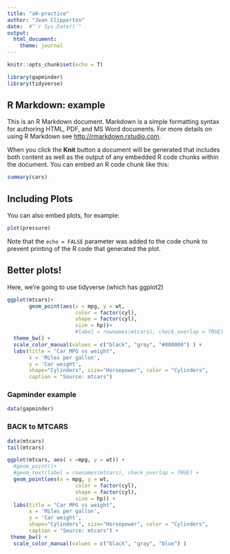 ```yaml
---
title: "a0-practice"
author: "Jean Clipperton"
date:  #"`r Sys.Date()`"
output: 
  html_document:
    theme: journal
---
```


```r
knitr::opts_chunk$set(echo = T)

library(gapminder)
library(tidyverse)
```

## R Markdown: example

This is an R Markdown document. Markdown is a simple formatting syntax for authoring HTML, PDF, and MS Word documents. For more details on using R Markdown see <http://rmarkdown.rstudio.com>.

When you click the **Knit** button a document will be generated that includes both content as well as the output of any embedded R code chunks within the document. You can embed an R code chunk like this:

```r
summary(cars)
```

## Including Plots

You can also embed plots, for example:

```r
plot(pressure)
```

Note that the `echo = FALSE` parameter was added to the code chunk to prevent printing of the R code that generated the plot.


## Better plots!

Here, we're going to use tidyverse (which has ggplot2)

```r
ggplot(mtcars)+ 
       geom_point(aes(x = mpg, y = wt, 
                      color = factor(cyl),
                      shape = factor(cyl),
                      size = hp))+ 
                      #label = rownames(mtcars), check_overlap = TRUE) +
  theme_bw() +
  scale_color_manual(values = c("black", "gray", "#800000") ) +
  labs(title = "Car MPG vs weight", 
       x = 'Miles per gallon',
       y = 'Car weight',
       shape="Cylinders", size="Horsepower", color = "Cylinders",
       caption = "Source: mtcars")

```
### Gapminder example

```r
data(gapminder)
```

### BACK to MTCARS

```r
data(mtcars)
tail(mtcars)
```

```r
ggplot(mtcars, aes( x =mpg, y = wt)) +
  #geom_point()+
  #geom_text(label = rownames(mtcars), check_overlap = TRUE) +
  geom_point(aes(x = mpg, y = wt, 
                      color = factor(cyl),
                      shape = factor(cyl),
                      size = hp)) +
  labs(title = "Car MPG vs weight", 
       x = 'Miles per gallon',
       y = 'Car weight',
       shape="Cylinders", size="Horsepower", color = "Cylinders",
       caption = "Source: mtcars") +
 theme_bw() +
  scale_color_manual(values = c("black", "gray", "blue") )

```